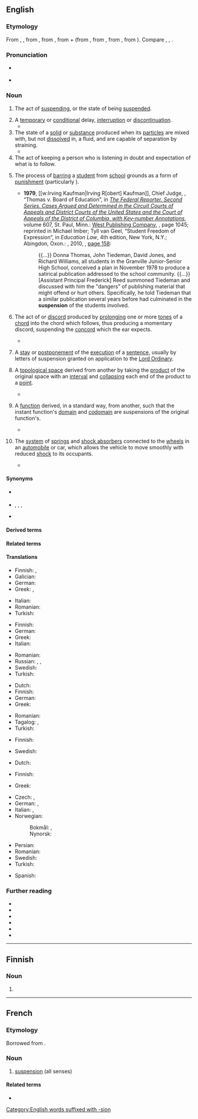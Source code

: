 {{also|Suspension|suspensión}}
==English==
{{was wotd|2017|July|5}}
{{multiple images
|direction = vertical
|image1 = 2010 Golden Gate Bridge.jpg
|caption1 = The [[Golden Gate Bridge]], a [[suspension bridge]] ''(sense 1)'' in [[California]], USA
|image2 = Suspension example 1.PNG
|caption2 = The [[treble C]] indicated in red has been held over from the first [[chord]] into the second chord, thus creating a suspension ''(sense 6)''
|image3 = Suspension.svg
|caption3 = A suspension ''(sense 8)'' in [[topology]]. The blue lines indicate the original space, and the green lines the end points which have [[collapse#Verb|collapsed]] to [[point#Noun|points]]
|image4 = Sospensioneprima Bandini.JPG
|caption4 = The rear suspension ''(sense 10)'' of the [[w:Bandini 1100 (1946)|Bandini 1100]], a [[car]] first produced in [[Italy]] in 1946
}}

===Etymology===
From {{der|en|LL.|suspensiō}}, {{m|la|suspensiōnem||[[arching#Noun|arching]], [[vaulting#Noun|vaulting]]; suspension}}, from {{m|la|suspendēre}}, from {{m|la|suspendō||to [[hang up]], to [[suspend]]}}, from {{m|la|sub-||''prefix meaning ‘[[under]]’''}} + {{m|la|pendere}} (from {{m|la|pendō||to [[hang#Verb|hang]], to [[suspend]]}}, from {{der|en|itc-pro|*pendō||to hang, to put in a hanging position}}, from {{der|en|ine-pro|*(s)péndeti|*(s)pénd-e-ti}}, from {{m|ine-pro|*(s)pend-||to [[pull#Verb|pull]]; to [[spin#Verb|spin]]}}). Compare {{cog|xno|suspensiun}}, {{cog|fr|suspension}}, {{cog|oc|suspensio}}.

===Pronunciation===
* {{a|RP|GA}} {{IPA|/səˈspɛnʃən/|lang=en}}
* {{hyphenation|sus|pen|sion|lang=en}}

===Noun===
{{en-noun|~}}

# The act of [[suspending]], or the state of being [[suspended]].
#: {{ux|en|'''suspension''' from a hook}}
# A [[temporary]] or [[conditional]] delay, [[interruption]] or [[discontinuation]].
#* {{quote-book|editor=Harvey Yakowitz|chapter=Recycled Materials Program in Response to the Resource Conservation and Recovery Act|title=The National Bureau of Standards Office of Recycled Materials, 1976–1982|series=NBS Special Publication|seriesvolume=662|location=Washington, D.C.|publisher=[[w:United States Government Publishing Office|United States Government Printing Office]]|month=September|year=1983|page=52|pageurl=https://books.google.com/books?id=WBF9K7NlgAAC&pg=PA52|oclc=711639795|passage=Fear of dioxin emissions led to '''suspension''' of efforts to establish a waste-to-energy plant at the Brooklyn Navy yard.}}
# The state of a [[solid]] or [[substance]] produced when its [[particle]]s are mixed with, but not [[dissolve|dissolved]] in, a fluid, and are capable of separation by straining.
#* {{quote-book|author=M. W. Hubbell|chapter=Chemistry|title=The Fundamentals of Nuclear Power Generation: Questions and Answers|location=Bloomington, Ind.|publisher={{w|AuthorHouse}}|date=8 August 2011|page=216|pageurl=https://books.google.com/books?id=nOw4raXFeS8C&pg=PA216|isbn=978-1-4634-2441-1|passage=As the solids clump together, they get heavier causing them to fall out of '''suspension''' in the water.}}
# The act of keeping a person who is listening in doubt and expectation of what is to follow.
# {{lb|en|education}} The process of [[bar#Verb|barring]] a [[student]] from [[school]] grounds as a form of [[punishment]] (particularly {{l|en|out-of-school suspension}}).
#: {{ux|en|'''suspension''' from school as a disciplinary measure}}
#* '''1979''', [[w:Irving Kaufman|Irving R[obert] Kaufman]], Chief Judge, {{w|United States Court of Appeals for the Second Circuit}}, “Thomas v. Board of Education”, in ''[[w:Federal Reporter|The Federal Reporter. Second Series. Cases Argued and Determined in the Circuit Courts of Appeals and District Courts of the United States and the Court of Appeals of the District of Columbia, with Key-number Annotations]]'', volume 607, St. Paul, Minn.: [[w:West (publisher)|West Publishing Company]], <small>{{OCLC|891573999}}</small>, page 1045; reprinted in Michael Imber; Tyll van Geel, “Student Freedom of Expression”, in ''Education Law'', 4th edition, New York, N.Y.; Abingdon, Oxon.: {{w|Routledge}}, 2010, <small>{{ISBN|978-0-415-99613-6}}</small>, [https://books.google.com/books?id=wE2OAgAAQBAJ&pg=PA158 page 158]:
#*: {{...}} Donna Thomas, John Tiedeman, David Jones, and Richard Williams, all students in the Granville Junior-Senior High School, conceived a plan in November 1978 to produce a satirical publication addressed to the school community. {{...}} [Assistant Principal Frederick] Reed summoned Tiedeman and discussed with him the "dangers" of publishing material that might offend or hurt others. Specifically, he told Tiedeman that a similar publication several years before had culminated in the '''suspension''' of the students involved.
# {{lb|en|music}} The act of or [[discord]] produced by [[prolong]]ing one or more [[tone#Noun|tones]] of a [[chord]] into the chord which follows, thus producing a momentary discord, suspending the [[concord]] which the ear expects.
#* {{quote-book|author=Zoe Browder Doll|chapter=Phantom Rhythms, Hidden Harmonies: The Use of the ''Sostenuto'' Pedal in [[w:Luciano Berio|Berio]]’s ''Sequenza IV'' for Piano, ''Leaf'' and ''Sonata''|editor=Janet K. Halfyard|title=Berio's Sequenzas: Essays on Performance, Composition and Analysis|location=Aldershot, Hampshire; Burlington, Vt.|publisher={{w|Ashgate Publishing}}|year=2007|page=62|pageurl=https://books.google.com/books?id=nmA7d7kjynoC&pg=PA62|isbn=978-0-7546-5445-2|passage=As in ''{{w|Sequenza IV}}'', the '''suspension''' of the chord creates several different layers of activity, which can be understood by looking at the right hand's chord in bar two.}}
# {{lb|en|Scots|_|law}} A [[stay]] or [[postponement]] of the [[execution]] of a [[sentence]], usually by letters of suspension granted on application to the [[Lord Ordinary]].
# {{lb|en|topology}} A [[topological space]] derived from another by taking the [[product]] of the original space with an [[interval]] and [[collapse|collapsing]] each end of the product to a [[point]].
#* {{quote-book|author=H. Rasmussen|chapter=Strategy-proofness of Continuous Aggregation Maps|editor=Geoffrey M. Heal|title=Topological Social Choice: With 45 Figures|series={{w|Social Choice and Welfare}}|seriesvolume=vol. 14, no. 2, 1997|location=Berlin|publisher=[[w:Springer Science+Business Media|Springer-Verlag]]|year=2012|page=110|pageurl=https://books.google.com/books?id=yi7vCAAAQBAJ&pg=PA110|doi=10.1007/978-3-642-60891-9|isbn=978-3-642-64599-0|passage=To get an intuitive feeling for the characteristics of <math>H'</math>-spaces, it is instructive to consider an important class of such spaces, the '''''suspensions'''''. The '''suspension''' of an arbitrary topological space <math>Y</math> is defined to be the quotient space of <math>Y \times I</math> where <math>Y \times 0</math> is identified to one point and <math>Y \times 1</math> is identified to another point. For example, the '''suspension''' of a circle is a cylinder with the two ends collapsed into one point each; in other words, a space homeomorphic to a sphere.}}
# {{lb|en|topology}} A [[function]] derived, in a standard way, from another, such that the instant function's [[domain]] and [[codomain]] are suspensions of the original function's.
#* {{quote-book|author=Paul Arne Østvær|chapter=Preliminaries|title=Homotopy Theory of C*-Algebras|series=Frontiers in Mathematics|location=Basel|publisher={{w|Birkhäuser}}, [[w:Springer Science+Business Media|Springer Basel]]|year=2010|page=17|pageurl=https://books.google.com/books?id=eY1UGPCS1ugC&pg=PA17|doi=10.1007/978-3-0346-0565-6|isbn=978-3-0346-0564-9|passage=A model category is called pointed if the initial object and terminal object are the same. The homotopy category of any pointed model category acquires a '''suspension''' functor denoted by <math>\Sigma</math>. It turns out that <math>\text{Ho}(M)</math> is a pre-triangulated category in a natural way{{nb...}}. When the '''suspension''' is an equivalence, <math>M</math> is called a stable model category, and in this case <math>\text{Ho}(M)</math> becomes a triangulated category{{nb...}}.}}
# {{lb|en|vehicle}} The [[system]] of [[spring#Noun|springs]] and [[shock absorber]]s connected to the [[wheel#Noun|wheels]] in an [[automobile]] or car, which allows the vehicle to move smoothly with reduced [[shock#Noun|shock]] to its occupants.
#* {{quote-book|author=Chuck Edmondson|chapter=Steering and Suspension|title=Fast Car Physics|location=Baltimore, Md.|publisher=[[w:Johns Hopkins University Press|The Johns Hopkins University Press]]|year=2011|page=151|pageurl=https://books.google.com/books?id=L-RJGqkRWG4C&pg=PA151|isbn=978-0-8018-9822-8|passage=If you drive over a speed bump, the left and right tires push the '''suspension''' upward at the same time.}}

====Synonyms====
* {{sense|education}} {{l|en|out-of-school suspension}}
* {{sense|temporary or conditional delay}} {{l|en|halt}}, {{l|en|intermission}}, {{l|en|interruption}}, {{l|en|stop}}
* {{sense|music}} {{l|en|syncope}}

====Derived terms====
{{der4|lang=en
|4-3 suspension
|7-6 suspension
|9-8 suspension
|air suspension
|biosuspension
|cryosuspension
|in-school suspension
|nanosuspension
|out-of-school suspension
|pleas in suspension
|points of suspension
|presuspension
|resuspension
|suspension bridge
|suspension of arms
|suspension of disbelief
|suspension scale
|suspensionless
|willing suspension of disbelief
|suspension scale
|unsuspension
|colposuspension}}

====Related terms====
{{rel4|suspend|suspendable|suspender|suspense|suspenseful|suspensefully|suspensefulness|suspenseless|suspenser|suspensive|suspensively|suspensiveness|suspensorium|lang=en}}

====Translations====
{{trans-top|act of suspending or state of being suspended}}
* Finnish: {{t+|fi|keskeytys}}, {{t+|fi|peruutus}}
* Galician: {{t|gl|suspensión|f}}
* German: {{t|de|Aussetzung|f}}
* Greek: {{t+|el|ανάρτηση|f}}, {{t+|el|κρέμασμα|n}}
{{trans-mid}}
* Italian: {{t+|it|sospensione}}
* Romanian: {{t+|ro|suspendare|f}}
* Turkish: {{t|tr|askıya alma}}
{{trans-bottom}}

{{trans-top|temporary or conditional delay, interruption or discontinuation}}
* Finnish: {{t+|fi|keskeytys}}
* German: {{t|de|Aussetzung|f}}
* Greek: {{t+|el|διαθεσιμότητα|f}}
* Italian: {{t+|it|sospensione}}
{{trans-mid}}
* Romanian: {{t+|ro|suspendare|f}}
* Russian: {{t+|ru|приостановле́ние|n}}, {{t+|ru|приостано́вка|n}}, {{t+|ru|прекраще́ние|n}}
* Swedish: {{t+|sv|suspendering|c}}
* Turkish: {{t+|tr|durdurma}}
{{trans-bottom}}

{{trans-top|state of a solid when mixed with, but not dissolved in a fluid}}
* Dutch: {{t+|nl|suspensie}}
* Finnish: {{t+|fi|suspensio}}
* German: {{t|de|Suspension|f}}
* Greek: {{t+|el|αιώρημα|n}}
{{trans-mid}}
* Romanian: {{t+|ro|suspensie|f}}
* Tagalog: {{t|tl|malabitin}}, {{t|tl|kabitnan}}
* Turkish: {{t+|tr|süspansiyon}}
{{trans-bottom}}

{{trans-top|act of keeping a person listening in doubt and expectation}}
* Finnish: {{t+|fi|jännitys}}
{{trans-mid}}
* Swedish: {{t+|sv|spänning|c}}
{{trans-bottom}}

{{trans-top|music: prolonging of one or more tones of a chord into the chord which follows}}
* Dutch: {{t|nl|voorhouding|f}}
{{trans-mid}}
* Finnish: {{t+|fi|pidätys}}
{{trans-bottom}}

{{trans-top|Scots law: stay or postponement of the execution of a sentence}}
* Greek: {{t+|el|εκκρεμότητα|f}}
{{trans-mid}}
{{trans-bottom}}

{{trans-top|vehicle: system of springs and shock absorbers connected to the wheels in an automobile}}
* Czech: {{t|cs|odpružení|n}}, {{t|cs|pérování|n}}
* German: {{t|de|Aufhängung|f}}, {{t|de|Federung|f}}
* Italian: {{t+|it|sospensione|f}}, {{t+|it|balestra|f}}
* Norwegian:
*: Bokmål: {{t|nb|fjæring|m|f}}, {{t|nb|hjuloppheng|n}}
*: Nynorsk: {{t|nn|hjuloppheng|n}}
{{trans-mid}}
* Persian: {{t|fa|سیستم تعلیق|tr=sistem-e ta'liq|sc=fa-Arab}}
* Romanian: {{t+|ro|suspensie|f}}
* Swedish: {{t|sv|upphängning|c}}
* Turkish: {{t+|tr|amortisör}}
{{trans-bottom}}

{{checktrans-top}}
* Spanish: {{t+check|es|suspensión}}
{{trans-mid}}
{{trans-bottom}}

===Further reading===
* {{pedia}}
* {{pedia|suspension (chemistry)}}
* {{pedia|suspension (music)}}
* {{pedia|suspension (punishment)}}
* {{pedia|suspension (topology)}}
* {{pedia|suspension (vehicle)}}

[[Category:English words suffixed with -sion]]

----

==Finnish==

===Noun===
{{head|fi|noun form}}

# {{fi-form of|case=genitive|pl=singular|suspensio}}

----

==French==

===Etymology===
Borrowed from {{bor|fr|la|suspensio|suspensiō, suspensiōnem}}.

===Noun===
{{fr-noun|f}}

# [[#English|suspension]] (all senses)

====Related terms====
* {{l|fr|suspendre}}